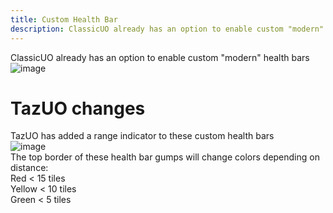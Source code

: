 ```yaml
---
title: Custom Health Bar
description: ClassicUO already has an option to enable custom "modern" health bars image TazUO changes TazUO has ...
---
```


ClassicUO already has an option to enable custom "modern" health bars  
![image](https://user-images.githubusercontent.com/3859393/230772847-9dd2af47-ff2f-4190-8571-510195959890.png)

# TazUO changes
TazUO has added a range indicator to these custom health bars  
![image](https://user-images.githubusercontent.com/3859393/230772770-f4a4a97c-5992-4bec-bb24-e68af3c6028f.png)  
The top border of these health bar gumps will change colors depending on distance:  
Red < 15 tiles  
Yellow < 10 tiles  
Green < 5 tiles